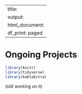
---
title:
output:
  html_document:
    df_print: paged
---

<h1> Ongoing Projects </h1>

```r
library(knitr)
library(tidyverse)
library(kableExtra)
```

(still working on it)